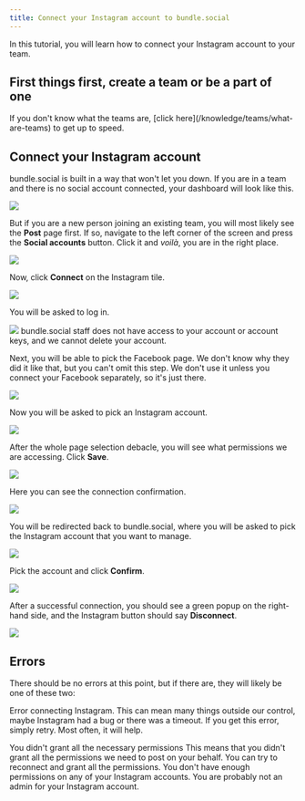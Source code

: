 ```yaml
---
title: Connect your Instagram account to bundle.social
---
```


In this tutorial, you will learn how to connect your Instagram account to your team.

<h2>First things first, create a team or be a part of one</h2>
If you don't know what the teams are, [click here](/knowledge/teams/what-are-teams)
to get up to speed.

## Connect your Instagram account

bundle.social is built in a way that won't let you down. If you are in a team and there is no social account connected, your dashboard will look like this.

<Frame type='glass'>
  <img src='/images/knowledge/social-accounts/youtube/001_youtube.png' />
</Frame>

But if you are a new person joining an existing team, you will most likely see the **Post** page first. If so, navigate to the left corner of the screen and press the **Social accounts** button. Click it and _voilà_, you are in the right place.

<Frame type='glass'>
  <img src='/images/knowledge/social-accounts/youtube/002_youtube.png' />
</Frame>

Now, click **Connect** on the Instagram tile.

<Frame type='glass'>
  <img src='/images/knowledge/social-accounts/meta/001_instagram.png' />
</Frame>

You will be asked to log in.

<Frame type='glass'>
  <img src='/images/knowledge/social-accounts/meta/001_meta.png' />
</Frame>

<Note>
  bundle.social staff does not have access to your account or account keys, and
  we cannot delete your account.
</Note>

Next, you will be able to pick the Facebook page. We don't know why they did it like that, but you can't omit this step. We don't use it unless you connect your Facebook separately, so it's just there.

<Frame type='glass'>
  <img src='/images/knowledge/social-accounts/meta/002_meta.png' />
</Frame>

Now you will be asked to pick an Instagram account.

<Frame type='glass'>
  <img src='/images/knowledge/social-accounts/meta/003_meta.png' />
</Frame>

After the whole page selection debacle, you will see what permissions we are accessing. Click **Save**.

<Frame type='glass'>
  <img src='/images/knowledge/social-accounts/meta/004_meta.png' />
</Frame>

Here you can see the connection confirmation.

<Frame type='glass'>
  <img src='/images/knowledge/social-accounts/meta/005_meta.png' />
</Frame>

You will be redirected back to bundle.social, where you will be asked to pick the Instagram account that you want to manage.

<Frame type='glass'>
  <img src='/images/knowledge/social-accounts/meta/002_instagram.png' />
</Frame>

Pick the account and click **Confirm**.

<Frame type='glass'>
  <img src='/images/knowledge/social-accounts/meta/003_instagram.png' />
</Frame>

After a successful connection, you should see a green popup on the right-hand side, and the Instagram button should say **Disconnect**.

<Frame type='glass'>
  <img src='/images/knowledge/social-accounts/meta/004_instagram.png' />
</Frame>

## Errors

There should be no errors at this point, but if there are, they will likely be one of these two:

<Warning>Error connecting Instagram.</Warning>
This can mean many things outside our control, maybe Instagram had a bug or there
was a timeout. If you get this error, simply retry. Most often, it will help.

<Warning>
  You didn't grant all the necessary permissions
</Warning>
This means that you didn't grant all the permissions we need to post on your behalf. You can try to reconnect and grant all the permissions.

<Warning>
  You don't have enough permissions on any of your Instagram accounts.
</Warning>
You are probably not an admin for your Instagram account.
